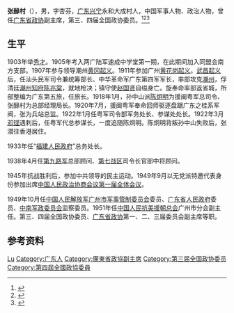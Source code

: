 '''张醁村'''（{{bd|1886年||1976年|9月 }}），男，字杏芬，[[广东|广东]][[兴宁|兴宁]]永和大成村人，中国军事人物、政治人物，曾任[[广东省政协|广东省政协]]副主席，第三、四届全国政协委员。<ref>{{Cite book|title=历届全国政协委员人名辞典|author=|publisher=中国国际广播出版社|year=1996|isbn=9787507813746|location=北京|pages=286}}</ref><ref>{{Cite book|title=中华人民共和国职官志|author=何虎生, 李耀东, 向常福主编|publisher=中国社会出版社|year=2003|isbn=9787800883934|location=北京|pages=}}</ref><ref>{{Cite book|title=广东九百将帅|author=任宝根编著|publisher=《特区大时代风采》编辑部|year=1997|isbn=|location=深圳|pages=}}</ref>

==生平==
1903年举[[秀才|秀才]]。1905年考入两广陆军速成中学堂第一期，在此期间加入同盟会南方支部。1907年参与领导潮州[[黄冈起义|黄冈起义]]。1911年参加广州[[黄花岗起义|黄花岗起义]]。[[武昌起义|武昌起义]]后，任汕头民军司令兼统筹部长、中华革命军广东第四军军长，率部攻克[[潮州|潮州]]，俘清廷[[潮州府|潮州知府]][[陈兆棠|陈兆棠]]，就地枪决；镇守使[[赵国贤|赵国贤]]自缢身亡。旋奉命率部返省城，所部整编为广东第五旅，任旅长。1918年1月，孙中山派[[陈炯明|陈炯明]]为援闽粤军总司令、张醁村为总部经理局长。1920年7月，援闽粤军奉命回师驱逐盘踞广东之桂系军阀，张为兵站总监。1922年1月任粤军司令部军务处长、参谋处处长。1922年3月[[邓铿|邓铿]]遇刺后，任粤军代总参谋长，一度追随陈炯明。陈炯明背叛孙中山失败后，张潜往香港居住。

1933年任“[[福建人民政府|福建人民政府]]”总务处长。

1938年4月任[[路军|第九路军]]总部顾问、[[第七战区|第七战区]]司令长官部中将顾问。

1945年抗战胜利后，参加中共领导的民主运动。1949年9月以无党派特邀代表身份参加出席[[中国人民政治协商会议第一届全体会议|中国人民政治协商会议第一届全体会议]]。

1949年10月任[[中国人民解放军广州市军事管制委员会|中国人民解放军广州市军事管制委员会]]委员、[[广东省人民政府|广东省人民政府]]委员、[[中南军政委员会|中南军政委员会]]监察委员。1951年任[[中国人民抗美援朝总会|中国人民抗美援朝总会]]广州市分会副主任。第三、四届全国政协委员、[[广东省政协|广东省政协]]第一、二、三届委员会副主席等职。

== 参考资料 ==
{{reflist}}

{{中国人物小作品}}

{{Authority control}}
{{DEFAULTSORT:Zhang张}}
[[Category:张姓|Lu]]
[[Category:广东人|Category:广东人]]
[[Category:廣東省政協副主席|Category:廣東省政協副主席]]
[[Category:第三届全国政协委员|Category:第三届全国政协委员]]
[[Category:第四屆全國政協委員|Category:第四屆全國政協委員]]